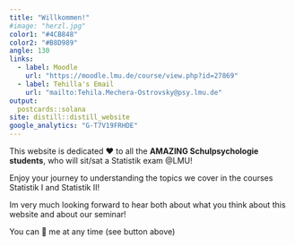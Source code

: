 ```yaml
---
title: "Willkommen!"
#image: "herzl.jpg"
color1: "#4CB848"
color2: "#B8D989"
angle: 130
links:
  - label: Moodle
    url: "https://moodle.lmu.de/course/view.php?id=27869"
  - label: Tehilla's Email
    url: "mailto:Tehila.Mechera-Ostrovsky@psy.lmu.de"
output:
  postcards::solana
site: distill::distill_website
google_analytics: "G-T7V19FRHDE"
---
```

 

This website is dedicated ❤️ to all the **AMAZING Schulpsychologie students**, who will sit/sat a Statistik exam  @LMU!

Enjoy your journey to understanding the topics we cover in the courses Statistik I and Statistik II! 


Im very much looking forward to hear both about what you think about this website and about our seminar! 


You can 📧 me at any time (see button above) 
